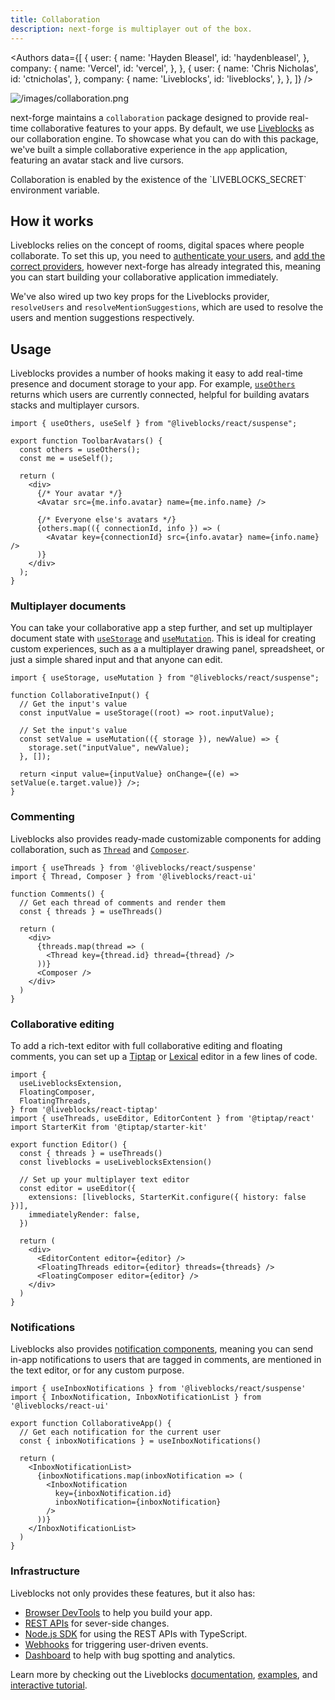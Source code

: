 ```yaml
---
title: Collaboration
description: next-forge is multiplayer out of the box.
---
```


<Authors
  data={[
    {
      user: {
        name: 'Hayden Bleasel',
        id: 'haydenbleasel',
      },
      company: {
        name: 'Vercel',
        id: 'vercel',
      },
    },
    {
      user: {
        name: 'Chris Nicholas',
        id: 'ctnicholas',
      },
      company: {
        name: 'Liveblocks',
        id: 'liveblocks',
      },
    },
  ]}
/>

![/images/collaboration.png](/images/collaboration.png)

next-forge maintains a `collaboration` package designed to provide real-time collaborative features to your apps. By default, we use [Liveblocks](https://liveblocks.io) as our collaboration engine. To showcase what you can do with this package, we've built a simple collaborative experience in the `app` application, featuring an avatar stack and live cursors.

<Tip>
  Collaboration is enabled by the existence of the `LIVEBLOCKS_SECRET`
  environment variable.
</Tip>

## How it works

Liveblocks relies on the concept of rooms, digital spaces where people collaborate. To set this up, you need to [authenticate your users](https://liveblocks.io/docs/authentication/access-token/nextjs), and [add the correct providers](https://liveblocks.io/docs/get-started/nextjs), however next-forge has already integrated this, meaning you can start building your collaborative application immediately.

We've also wired up two key props for the Liveblocks provider, `resolveUsers` and `resolveMentionSuggestions`, which are used to resolve the users and mention suggestions respectively.

## Usage

Liveblocks provides a number of hooks making it easy to add real-time presence and document storage to your app. For example, [`useOthers`]() returns which users are currently connected, helpful for building avatars stacks and multiplayer cursors.

```tsx title="toolbar-avatars.tsx"
import { useOthers, useSelf } from "@liveblocks/react/suspense";

export function ToolbarAvatars() {
  const others = useOthers();
  const me = useSelf();

  return (
    <div>
      {/* Your avatar */}
      <Avatar src={me.info.avatar} name={me.info.name} />

      {/* Everyone else's avatars */}
      {others.map(({ connectionId, info }) => (
        <Avatar key={connectionId} src={info.avatar} name={info.name} />
      )}
    </div>
  );
}
```

### Multiplayer documents

You can take your collaborative app a step further, and set up multiplayer document state with [`useStorage`](https://liveblocks.io/docs/api-reference/liveblocks-react#useStorage) and [`useMutation`](https://liveblocks.io/docs/api-reference/liveblocks-react#useMutation). This is ideal for creating custom experiences, such as a a multiplayer drawing panel, spreadsheet, or just a simple shared input and that anyone can edit.

```tsx title="collaborative-input.tsx"
import { useStorage, useMutation } from "@liveblocks/react/suspense";

function CollaborativeInput() {
  // Get the input's value
  const inputValue = useStorage((root) => root.inputValue);

  // Set the input's value
  const setValue = useMutation(({ storage }), newValue) => {
    storage.set("inputValue", newValue);
  }, []);

  return <input value={inputValue} onChange={(e) => setValue(e.target.value)} />;
}
```

### Commenting

Liveblocks also provides ready-made customizable components for adding collaboration, such as [`Thread`](https://liveblocks.io/docs/api-reference/liveblocks-react-ui#Thread) and [`Composer`](https://liveblocks.io/docs/api-reference/liveblocks-react-ui#Composer).

```tsx title="comments.tsx"
import { useThreads } from '@liveblocks/react/suspense'
import { Thread, Composer } from '@liveblocks/react-ui'

function Comments() {
  // Get each thread of comments and render them
  const { threads } = useThreads()

  return (
    <div>
      {threads.map(thread => (
        <Thread key={thread.id} thread={thread} />
      ))}
      <Composer />
    </div>
  )
}
```

### Collaborative editing

To add a rich-text editor with full collaborative editing and floating comments, you can set up a [Tiptap](https://liveblocks.io/docs/get-started/nextjs-tiptap) or [Lexical](https://liveblocks.io/docs/get-started/nextjs-lexical) editor in a few lines of code.

```tsx title="collaborative-editor.tsx"
import {
  useLiveblocksExtension,
  FloatingComposer,
  FloatingThreads,
} from '@liveblocks/react-tiptap'
import { useThreads, useEditor, EditorContent } from '@tiptap/react'
import StarterKit from '@tiptap/starter-kit'

export function Editor() {
  const { threads } = useThreads()
  const liveblocks = useLiveblocksExtension()

  // Set up your multiplayer text editor
  const editor = useEditor({
    extensions: [liveblocks, StarterKit.configure({ history: false })],
    immediatelyRender: false,
  })

  return (
    <div>
      <EditorContent editor={editor} />
      <FloatingThreads editor={editor} threads={threads} />
      <FloatingComposer editor={editor} />
    </div>
  )
}
```

### Notifications

Liveblocks also provides [notification components](https://liveblocks.io/docs/api-reference/liveblocks-react-ui#InboxNotificationList), meaning you can send in-app notifications to users that are tagged in comments, are mentioned in the text editor, or for any custom purpose.

```tsx title="notifications.tsx"
import { useInboxNotifications } from '@liveblocks/react/suspense'
import { InboxNotification, InboxNotificationList } from '@liveblocks/react-ui'

export function CollaborativeApp() {
  // Get each notification for the current user
  const { inboxNotifications } = useInboxNotifications()

  return (
    <InboxNotificationList>
      {inboxNotifications.map(inboxNotification => (
        <InboxNotification
          key={inboxNotification.id}
          inboxNotification={inboxNotification}
        />
      ))}
    </InboxNotificationList>
  )
}
```

### Infrastructure

Liveblocks not only provides these features, but it also has:

- [Browser DevTools](https://liveblocks.io/devtools) to help you build your app.
- [REST APIs](https://liveblocks.io/docs/api-reference/rest-api-endpoints) for sever-side changes.
- [Node.js SDK](https://liveblocks.io/docs/api-reference/liveblocks-node) for using the REST APIs with TypeScript.
- [Webhooks](https://liveblocks.io/docs/platform/webhooks) for triggering user-driven events.
- [Dashboard](https://liveblocks.io/docs/platform/projects) to help with bug spotting and analytics.

Learn more by checking out the Liveblocks [documentation](https://liveblocks.io/docs), [examples](https://liveblocks.io/examples), and [interactive tutorial](https://liveblocks.io/docs/tutorial/react/getting-started/welcome).
